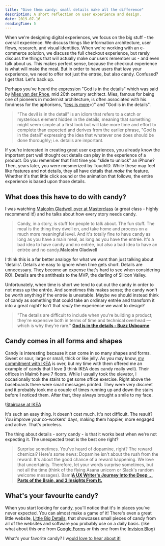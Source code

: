 ```yaml
---
title: "Give them candy: small details make all the difference"
description: A short reflection on user experience and design.
date: 2019-07-16
readingTime: 5
---
```


When we're designing digital experiences, we focus on the big stuff - the overall experience. We discuss things like information architecture, user flows, research, and visual identities. When we're working with an e-commerce solution, we discuss the full checkout experience, but rarely discuss the things that will actually make our users remember us - and even talk about us. This makes perfect sense, because the checkout experience is what will make the meal. But in order to have users that _love_ your experience, we need to offer not just the entrée, but also candy. Confused? I get that. Let's back up.

Perhaps you've heard the expression "God is in the details" which was said by <a href="https://en.wikipedia.org/wiki/Ludwig_Mies_van_der_Rohe">Mies van der Rhoe</a>, mid 20th century architect. Mies, famous for being one of pioneers in modernist architecture, is often associated with his fondness for the aphorisms, "<a href="<https://en.wikipedia.org/wiki/Minimalism#Less_is_more_(architecture">less is more</a>>)" and "God is in the details".

> "The devil is in the detail" is an idiom that refers to a catch or mysterious element hidden in the details, meaning that something might seem simple at a first look but will take more time and effort to complete than expected and derives from the earlier phrase, "God is in the detail" expressing the idea that whatever one does should be done thoroughly; i.e. details are important.

If you're interested in creating great user experiences, you already know the important part well thought out details can play in the experience of a product. Do you remember that first time you "slide to unlock" an iPhone? Then, years later, you were mesmerized by TouchID. While these may feel like features and not details, they all have details that _make_ the feature. Whether it's that little click sound or the animation that follows, the entire experience is based upon those details.

## What does this have to do with candy?

I was watching <a href="https://www.masterclass.com/classes/malcolm-gladwell-teaches-writing/enrolled">Malcolm Gladwell over at Masterclass</a> (a great class - highly recommend it!) and he talks about how every story needs candy.

> Candy, in a story, is stuff for people to talk about. The fun stuff. The meal is the thing they dwell on, and take home and process on a much more meaningful level. And it's totally fine to have candy as long as you have a main meal, as long as you have the entrée. It's a bad idea to have candy and no entrée, but also a bad idea to have an entrée and no candy.**Malcolm Gladwell**

I think this is a far better analogy for what we want than just talking about 'details'. Details are easy to ignore when time gets short. Details are unnecessary. They become an expense that's hard to see when considering ROI. Details are the antithesis to the MVP, the darling of Silicon Valley.

Unfortunately, when time is short we tend to cut out the candy in order to not mess up the entrée. And sometimes this makes sense; the candy won't be worth anything if the entrée is uneatable. Maybe we should instead think of candy as something that could take an ordinary entrée and transform it into a great night? Isn't that _really_ the experience we want to design?

> "The details are difficult to include when you're building a product; they're expensive both in terms of time and technical overhead — which is why they're rare."
> **<a href="https://medium.com/@buzzusborne/god-is-in-the-details-bc3a9a9a5d88">God is in the details - Buzz Usbourne</a>**

## Candy comes in all forms and shapes

Candy is interesting because it can come in so many shapes and forms. Sweet or sour, large or small, thick or like jelly. As you may know, <a href="https://twitter.com/antonsten/status/1144563906544852992">my commitment with IKEA</a> is over, but my time with them offered me an example of candy that I love (I think IKEA does candy really well). Their offices in Malmö have 7 floors. While I usually took the elevator, I occasionally took the stairs to get some office exercise. Right above the baseboards there were small messages printed. They were very discreet and it probably took me a couple of times running up and down the stairs before I noticed them. After that, they always brought a smile to my face.

!<a href="/images/articles/ikea_floor.jpg">Staircase at IKEA</a>

It's such an easy thing. It doesn't cost much. It's not difficult. The result? You improve your co-workers' days, making them happier, more engaged and active. That's priceless.

The thing about details - sorry candy - is that it works best when we're not expecting it. The unexpected treat is the best one right?

> Surprise sometimes. You've heard of dopamine, right? The reward chemical? Here's some news: Dopamine isn't about the rush from the reward. It's about the good chance of a reward happening. We love that uncertainty. Therefore, let your words surprise sometimes, but not all the time (think of the flying Asana unicorn or Slack's random welcome messages). Bam!**<a href="https://medium.com/brand-language/brainpiece-f9e962a6eafb">A UX Writer's Journey Into the Deep … Parts of the Brain, and 3 Insights From It.</a>**

## What's your favourite candy?

When you start looking for candy, you'll notice that it's in places you've never expected. You can almost make a game of it! There's even a great little website, <a href="https://littlebigdetails.com">Little Big Details</a>, that showcases small pieces of candy from all of the websites and software you probably use on a daily basis. (like what about this one from <a href="https://littlebigdetails.com/post/165933439222/google-forms-can-tell-from-the-language-in-your">Google Forms</a> or this one from the <a href="https://littlebigdetails.com/post/164521719457/invision-blog-when-you-read-an-article-on">Invision Blog</a>)

What's your favorite candy? I w<a href="https://www.twitter.com/antonsten">ould love to hear about it!</a>